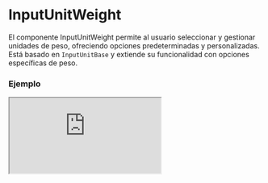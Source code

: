 
# InputUnitWeight

El componente InputUnitWeight permite al usuario seleccionar y gestionar unidades de peso, ofreciendo opciones predeterminadas y personalizadas. Está basado en `InputUnitBase` y extiende su funcionalidad con opciones específicas de peso.

### Ejemplo

<Iframe minHeightIframe="30dvh" src="https://fenextjs-component-storybook.vercel.app/iframe.html?args=&id=input-inputunitweight--index&viewMode=story" />

### Importacion

Para importar el componente InputUnitWeight, se puede hacer desde fenextjs

```tsx copy
import { InputUnitWeight } from "fenextjs";
```

### Parametros

| Parametro | Tipo | Requerido | Default | Descripcion |
| --------- | ---- | --------- | ------- | ----------- |
| defaultValue | Partial\<InputUnitWeightValue\> | no | undefined | Valor predeterminado para el componente, que incluye el valor y la unidad seleccionados. |
| value | Partial\<InputUnitWeightValue\> | no | undefined | Valor actual del componente, que incluye el valor numérico y la unidad seleccionada. |
| onChange | (data: Partial\<InputUnitWeightValue\>) =\> void | no | undefined | Función que se ejecuta al cambiar el valor o la unidad, devolviendo los datos actualizados. |
| options | Unit_Weight[] | no | Object.keys(Unit_Weight).map((e) =\> Unit_Weight[e]) | Opciones de unidades de peso disponibles para seleccionar. |
| className | string | no | '' | Clase CSS para personalizar el estilo del componente. |
| classNameDisabled | string | no | '' | Clase CSS para el estado deshabilitado del componente. |
| classNameInput | string | no | '' | Clase CSS para el campo de entrada de texto. |

### Storybook

Para ver el storybook del componente lo puede hacer con este [link](https://fenextjs-component-storybook.vercel.app/?path=/story/input-inputunitweight--index)

### Usos

- Uso básico

```tsx copy
<InputUnitWeight />
```

- Con valor predeterminado

```tsx copy
<InputUnitWeight defaultValue={{ value: 5, unit: "kilograms" }} />
```

- Con función onChange

```tsx copy
<InputUnitWeight onChange={(data) => console.log(data)} />
```

